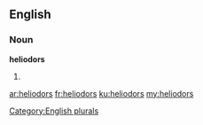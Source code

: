 ==English==

===Noun===
'''heliodors'''

# {{plural of|heliodor}}

[[Category:English plurals]]

[[ar:heliodors]]
[[fr:heliodors]]
[[ku:heliodors]]
[[my:heliodors]]